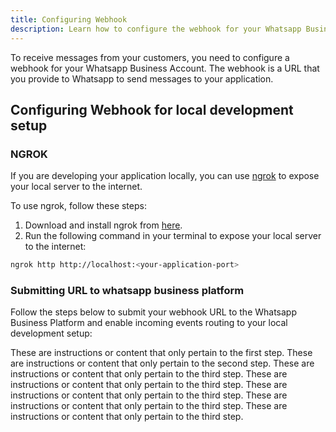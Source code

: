 ```yaml
---
title: Configuring Webhook
description: Learn how to configure the webhook for your Whatsapp Business Account
---
```



To receive messages from your customers, you need to configure a webhook for your Whatsapp Business Account. The webhook is a URL that you provide to Whatsapp to send messages to your application.


## Configuring Webhook for local development setup



### NGROK

If you are developing your application locally, you can use [ngrok](https://ngrok.com/) to expose your local server to the internet.

To use ngrok, follow these steps:

1. Download and install ngrok from [here](https://ngrok.com/download).
2. Run the following command in your terminal to expose your local server to the internet:

```bash
ngrok http http://localhost:<your-application-port>
```


### Submitting URL to whatsapp business platform

Follow the steps below to submit your webhook URL to the Whatsapp Business Platform and enable incoming events routing to your local development setup:


<Steps>
  <Step title="Visit Your App Dashboard">
    These are instructions or content that only pertain to the first step.
  </Step>
  <Step title="Navigate to the Configure Webhook Page">
    These are instructions or content that only pertain to the second step.
  </Step>
  <Step title="Add the Webhook URL">
    These are instructions or content that only pertain to the third step.
  </Step>
   <Step title="Add the Webhook secret (same as you configured your Wapi.js App with.)">
    These are instructions or content that only pertain to the third step.
  </Step>
   <Step title="Click Verify and Save">
    These are instructions or content that only pertain to the third step.
  </Step>
   <Step title="Select the events you to enable">
    These are instructions or content that only pertain to the third step.
  </Step>
     <Step title="Verify the configuration by sending a message to your test phone number">
    These are instructions or content that only pertain to the third step.
  </Step>
</Steps>
